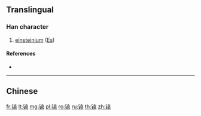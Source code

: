 {{character info/new}}
{{also|鎄|鑀}}
==Translingual==

===Han character===
{{Han char|rn=167|rad=钅|as=09|sn=14|four=|canj=CYRV,OPYRV,XXXCY}}

# [[einsteinium]] ([[Es]])

====References====
* {{Han ref|kx=1328.061|hdz=64235.050|uh=953F|ud=38207}}

----

==Chinese==
{{zh-see|鎄}}

[[fr:锿]]
[[lt:锿]]
[[mg:锿]]
[[pl:锿]]
[[ro:锿]]
[[ru:锿]]
[[th:锿]]
[[zh:锿]]